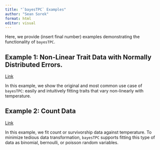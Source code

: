 ```yaml
---
title: "`bayesTPC` Examples"
author: "Sean Sorek"
format: html
editor: visual
---
```


Here, we provide (insert final number) examples demonstrating the functionality of `bayesTPC`.

## Example 1: Non-Linear Trait Data with Normally Distributed Errors.

[Link](https://seansorek.github.io/btpc_examples/example1.html)

In this example, we show the original and most common use case of `bayesTPC`: easily and intuitively fitting traits that vary non-linearly with temperature.

## Example 2: Count Data

[Link](https://seansorek.github.io/btpc_examples/example2.html)

In this example, we fit count or survivorship data against temperature. To minimize tedious data transformation, `bayesTPC` supports fitting this type of data as binomial, bernoulli, or poisson random variables.
